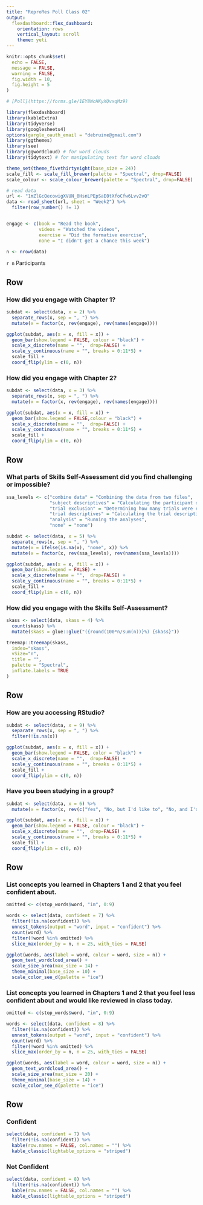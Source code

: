 ```yaml
---
title: "ReproRes Poll Class 02"
output: 
  flexdashboard::flex_dashboard:
    orientation: rows
    vertical_layout: scroll
    theme: yeti
---
```


```r
knitr::opts_chunk$set(
  echo = FALSE,
  message = FALSE,
  warning = FALSE,
  fig.width = 10,
  fig.height = 5
)

# [Poll](https://forms.gle/1EY8WcHKyXQvxqMz9)

library(flexdashboard)
library(kableExtra)
library(tidyverse)
library(googlesheets4)
options(gargle_oauth_email = "debruine@gmail.com")
library(ggthemes)
library(see)
library(ggwordcloud) # for word clouds
library(tidytext) # for manipulating text for word clouds
```

```r
theme_set(theme_fivethirtyeight(base_size = 24))
scale_fill <- scale_fill_brewer(palette = "Spectral", drop=FALSE)
scale_colour <- scale_colour_brewer(palette = "Spectral", drop=FALSE)
```

```r
# read data
url <- "1mZlGcQecowigXVUN_0HsnLPEpSaE0tXfoCfw6Lvv2vQ"
data <- read_sheet(url, sheet = "Week2") %>%
  filter(row_number() != 1)


engage <- c(book = "Read the book", 
            videos = "Watched the videos", 
            exercise = "Did the formative exercise",
            none = "I didn't get a chance this week")

n <- nrow(data)
```

`r n` Participants

Row {data-height=200}
-----------------------------------------------------------------------

### How did you engage with Chapter 1?

```r
subdat <- select(data, x = 2) %>%
  separate_rows(x, sep = ", ") %>%
  mutate(x = factor(x, rev(engage), rev(names(engage))))

ggplot(subdat, aes(x = x, fill = x)) +
  geom_bar(show.legend = FALSE, colour = "black") +
  scale_x_discrete(name = "",  drop=FALSE) +
  scale_y_continuous(name = "", breaks = 0:11*5) +
  scale_fill +
  coord_flip(ylim = c(0, n)) 
```

### How did you engage with Chapter 2?

```r
subdat <- select(data, x = 3) %>%
  separate_rows(x, sep = ", ") %>%
  mutate(x = factor(x, rev(engage), rev(names(engage))))

ggplot(subdat, aes(x = x, fill = x)) +
  geom_bar(show.legend = FALSE,colour = "black") +
  scale_x_discrete(name = "",  drop=FALSE) +
  scale_y_continuous(name = "", breaks = 0:11*5) +
  scale_fill +
  coord_flip(ylim = c(0, n)) 
```


Row {data-height=200}
-----------------------------------------------------------------------

### What parts of Skills Self-Assessment did you find challenging or impossible?

```r
ssa_levels <- c("combine data" = "Combining the data from two files", 
                "subject descriptives" = "Calculating the participant descriptives", 
                "trial exclusion" = "Determining how many trials were excluded", 
                "trial descriptives" = "Calculating the trial descriptives", 
                "analysis" = "Running the analyses",
                "none" = "none")

subdat <- select(data, x = 5) %>%
  separate_rows(x, sep = ", ") %>%
  mutate(x = ifelse(is.na(x), "none", x)) %>%
  mutate(x = factor(x, rev(ssa_levels), rev(names(ssa_levels))))

ggplot(subdat, aes(x = x, fill = x)) +
  geom_bar(show.legend = FALSE) +
  scale_x_discrete(name = "",  drop=FALSE) +
  scale_y_continuous(name = "", breaks = 0:11*5) +
  scale_fill +
  coord_flip(ylim = c(0, n)) 
```



### How did you engage with the Skills Self-Assessment?

```r
skass <- select(data, skass = 4) %>%
  count(skass) %>%
  mutate(skass = glue::glue("({round(100*n/sum(n))}%) {skass}"))

treemap::treemap(skass,
  index="skass",
  vSize="n",
  title = "",
  palette = "Spectral",
  inflate.labels = TRUE
)
```

Row {data-height=200}
-----------------------------------------------------------------------

### How are you accessing RStudio?

```r
subdat <- select(data, x = 9) %>%
  separate_rows(x, sep = ", ") %>%
  filter(!is.na(x))

ggplot(subdat, aes(x = x, fill = x)) +
  geom_bar(show.legend = FALSE, color = "black") +
  scale_x_discrete(name = "",  drop=FALSE) +
  scale_y_continuous(name = "", breaks = 0:11*5) +
  scale_fill +
  coord_flip(ylim = c(0, n)) 
```


### Have you been studying in a group?

```r
subdat <- select(data, x = 6) %>%
  mutate(x = factor(x, rev(c("Yes", "No, but I'd like to", "No, and I'd rather not"))))

ggplot(subdat, aes(x = x, fill = x)) +
  geom_bar(show.legend = FALSE, colour = "black") +
  scale_x_discrete(name = "",  drop=FALSE) +
  scale_y_continuous(name = "", breaks = 0:11*5) +
  scale_fill +
  coord_flip(ylim = c(0, n)) 
```

Row {data-height=200}
-----------------------------------------------------------------------

### List concepts you learned in Chapters 1 and 2 that you feel confident about.

```r
omitted <- c(stop_words$word, "im", 0:9)

words <- select(data, confident = 7) %>%
  filter(!is.na(confident)) %>%
  unnest_tokens(output = "word", input = "confident") %>%
  count(word) %>%
  filter(!word %in% omitted) %>%
  slice_max(order_by = n, n = 25, with_ties = FALSE)

ggplot(words, aes(label = word, colour = word, size = n)) +
  geom_text_wordcloud_area() +
  scale_size_area(max_size = 14) +
  theme_minimal(base_size = 10) +
  scale_color_see_d(palette = "ice") 
```



### List concepts you learned in Chapters 1 and 2 that you feel less confident about and would like reviewed in class today.

```r
omitted <- c(stop_words$word, "im", 0:9)

words <- select(data, confident = 8) %>%
  filter(!is.na(confident)) %>%
  unnest_tokens(output = "word", input = "confident") %>%
  count(word) %>%
  filter(!word %in% omitted) %>%
  slice_max(order_by = n, n = 25, with_ties = FALSE)

ggplot(words, aes(label = word, colour = word, size = n)) +
  geom_text_wordcloud_area() +
  scale_size_area(max_size = 20) +
  theme_minimal(base_size = 14) +
  scale_color_see_d(palette = "ice") 
```

Row {data-height=600}
-----------------------------------------------------------------------

### Confident 

```r
select(data, confident = 7) %>%
  filter(!is.na(confident)) %>%
  kable(row.names = FALSE, col.names = "") %>%
  kable_classic(lightable_options = "striped")
```


### Not Confident 

```r
select(data, confident = 8) %>%
  filter(!is.na(confident)) %>%
  kable(row.names = FALSE, col.names = "") %>%
  kable_classic(lightable_options = "striped")
```
